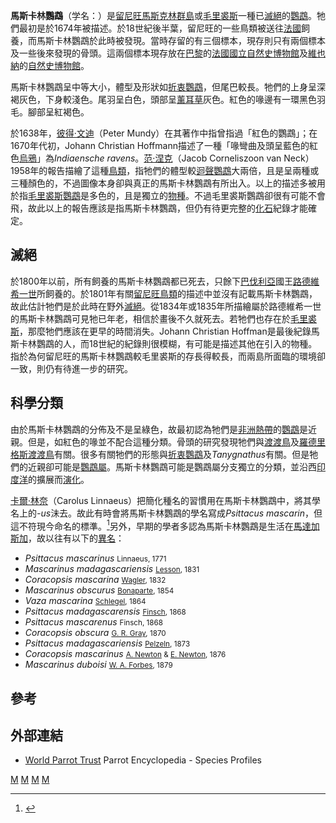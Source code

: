 {{Speciesbox
| taxon = Mascarinus mascarinus
| status = EX
| status_system = iucn3.1
| status_ref = <ref name=IUCN>{{IUCN2006|assessors=BirdLife International|year=2004|id=12854|title=Mascarinus mascarinus|downloaded=2006-06-23}}</ref>
| image = Extinctbirds1907 P9 Mascarinus mascarinus0299.png
| extinct = 1834
| parent_authority = [[勒內-普里梅韋勒·萊松|Lesson]], 1831
| authority = ([[卡爾·林奈|Linnaeus]], 1771)
| synonyms = 參見內文
}}

'''馬斯卡林鸚鵡'''（学名：''{{lang|la|Mascarinus mascarinus}}''）是[[留尼旺|留尼旺]][[馬斯克林群島|馬斯克林群島]]或[[毛里裘斯|毛里裘斯]]一種已[[滅絕|滅絕]]的[[鸚鵡|鸚鵡]]。牠們最初是於1674年被描述。於18世紀後半葉，留尼旺的一些鳥類被送往[[法國|法國]]飼養，而馬斯卡林鸚鵡於此時被發現。當時存留的有三個標本，現存則只有兩個標本及一些後來發現的骨頭。這兩個標本現存放在[[巴黎|巴黎]]的[[法國國立自然史博物館|法國國立自然史博物館]]及[[維也納|維也納]]的[[自然史博物館|自然史博物館]]。

馬斯卡林鸚鵡呈中等大小，體型及形狀如[[折衷鸚鵡|折衷鸚鵡]]，但尾巴較長。牠們的上身呈深褐灰色，下身較淺色。尾羽呈白色，頭部呈[[薰耳草|薰耳草]]灰色。紅色的喙邊有一環黑色羽毛。腳部呈紅褐色。

於1638年，[[彼得·文迪|彼得·文迪]]（Peter Mundy）在其著作中指曾指過「紅色的鸚鵡」；在1670年代初，Johann Christian Hoffmann描述了一種「喙彎曲及頭呈藍色的紅色[[烏鴉|烏鴉]]」為''Indiaensche ravens''。[[范·涅克|范·涅克]]（Jacob Corneliszoon van Neck）1958年的報告描繪了這種[[鳥類|鳥類]]，指牠們的體型較[[迴聲鸚鵡|迴聲鸚鵡]]大兩倍，且是呈兩種或三種顏色的，不過圖像本身卻與真正的馬斯卡林鸚鵡有所出入。以上的描述多被用於指[[毛里裘斯鸚鵡|毛里裘斯鸚鵡]]是多色的，且是獨立的[[物種|物種]]。不過毛里裘斯鸚鵡卻很有可能不會飛，故此以上的報告應該是指馬斯卡林鸚鵡，但仍有待更完整的[[化石|化石]]紀錄才能確定。

==滅絕==
於1800年以前，所有飼養的馬斯卡林鸚鵡都已死去，只餘下[[巴伐利亞|巴伐利亞]]國王[[路德維希一世_(巴伐利亞)|路德維希一世]]所飼養的。於1801年有關[[留尼旺|留尼旺]][[鳥類|鳥類]]的描述中並沒有記載馬斯卡林鸚鵡，故此估計牠們是於此時在野外[[滅絕|滅絕]]。從1834年或1835年所描繪屬於路德維希一世的馬斯卡林鸚鵡可見牠已年老，相信於畫後不久就死去。若牠們也存在於[[毛里裘斯|毛里裘斯]]，那麼牠們應該在更早的時間消失。Johann Christian Hoffman是最後紀錄馬斯卡林鸚鵡的人，而18世紀的紀錄則很模糊，有可能是描述其他在引入的物種。指於為何留尼旺的馬斯卡林鸚鵡較毛里裘斯的存長得較長，而兩島所面臨的環境卻一致，則仍有待進一步的研究。

==科學分類==
由於馬斯卡林鸚鵡的分佈及不是呈綠色，故最初認為牠們是[[非洲|非洲]][[熱帶|熱帶]]的[[鸚鵡|鸚鵡]]是近親。但是，如紅色的喙並不配合這種分類。骨頭的研究發現牠們與[[渡渡鳥|渡渡鳥]]及[[羅德里格斯渡渡鳥|羅德里格斯渡渡鳥]]有關。很多有關牠們的形態與[[折衷鸚鵡|折衷鸚鵡]]及''Tanygnathus''有關。但是牠們的近親卻可能是[[鸚鵡屬|鸚鵡屬]]。馬斯卡林鸚鵡可能是鸚鵡屬分支獨立的分類，並沿西[[印度洋|印度洋]]的擴展而[[演化|演化]]。

[[卡爾·林奈|卡爾·林奈]]（Carolus Linnaeus）把簡化種名的習慣用在馬斯卡林鸚鵡中，將其學名上的''-us''沬去。故此有時會將馬斯卡林鸚鵡的學名寫成''Psittacus mascarin''，但這不符現今命名的標準。<ref>{{Cite book en|author=Linnaeus, Carolus|year=1771|chapter=Description of ''Mascarinus mascarinus''|title=Mantissa plantarum. Regni Animalis Appendix|pages=524}}</ref>另外，早期的學者多認為馬斯卡林鸚鵡是生活在[[馬達加斯加|馬達加斯加]]，故以往有以下的[[異名|異名]]：
* ''Psittacus mascarinus'' <small>Linnaeus, 1771</small>
* ''Mascarinus madagascariensis'' <small>[[勒內-普里梅韋勒·萊松|Lesson]], 1831</small>
* ''Coracopsis mascarina'' <small>[[Johann_Georg_Wagler|Wagler]], 1832</small>
* ''Mascarinus obscurus'' <small>[[夏尔·吕西安·波拿巴|Bonaparte]], 1854</small>
* ''Vaza mascarina'' <small>[[薛里傑|Schlegel]], 1864</small>
* ''Psittacus madagascarensis'' <small>[[Otto_Finsch|Finsch]], 1868</small>
* ''Psittacus mascarenus'' <small>Finsch, 1868</small>
* ''Coracopsis obscura'' <small>[[喬治·羅伯特·格雷|G. R. Gray]], 1870</small>
* ''Psittacus madagascariensis'' <small>[[August_von_Pelzeln|Pelzeln]], 1873</small>
* ''Coracopsis mascarinus'' <small>[[Alfred_Newton|A. Newton]] & [[Edward_Newton|E. Newton]], 1876</small>
* ''Mascarinus duboisi'' <small>[[William_Alexander_Forbes|W. A. Forbes]], 1879</small>

==參考==
{{reflist}}

==外部連結==
*[http://www.parrots.org/index.php/encyclopedia/profile/mascarene_parrot/ World Parrot Trust] Parrot Encyclopedia - Species Profiles
{{Taxonbar}}
[[Category:IUCN紅色名錄絕滅物種|M]]
[[Category:鸚鵡亞科|M]]
[[Category:卡尔·林奈命名的生物分类|M]]
[[Category:1771年描述的鸟类|M]]